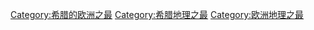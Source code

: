 [[Category:希腊的欧洲之最|Category:希腊的欧洲之最]]
[[Category:希腊地理之最|Category:希腊地理之最]]
[[Category:欧洲地理之最|Category:欧洲地理之最]]